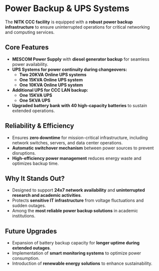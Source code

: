
# Power Backup & UPS Systems

The **NITK CCC facility** is equipped with a **robust power backup infrastructure** to ensure uninterrupted operations for critical networking and computing services.

## **Core Features**
- **MESCOM Power Supply** with **diesel generator backup** for seamless power availability.
- **UPS Systems for power continuity during changeovers:**
  - **Two 20KVA Online UPS systems**
  - **One 15KVA Online UPS system**
  - **One 10KVA Online UPS system**
- **Additional UPS for CCC LAN backup:**
  - **One 15KVA UPS**
  - **One 5KVA UPS**
- **Upgraded battery bank with 40 high-capacity batteries** to sustain extended operations.

## **Reliability & Efficiency**
- Ensures **zero downtime** for mission-critical infrastructure, including network switches, servers, and data center operations.
- **Automatic switchover mechanism** between power sources to prevent disruptions.
- **High-efficiency power management** reduces energy waste and optimizes backup time.

## **Why It Stands Out?**
- Designed to support **24x7 network availability** and **uninterrupted research and academic activities**.
- Protects **sensitive IT infrastructure** from voltage fluctuations and sudden outages.
- Among the **most reliable power backup solutions** in academic institutions.

## **Future Upgrades**
- Expansion of battery backup capacity for **longer uptime during extended outages**.
- Implementation of **smart monitoring systems** to optimize power consumption.
- Introduction of **renewable energy solutions** to enhance sustainability.
